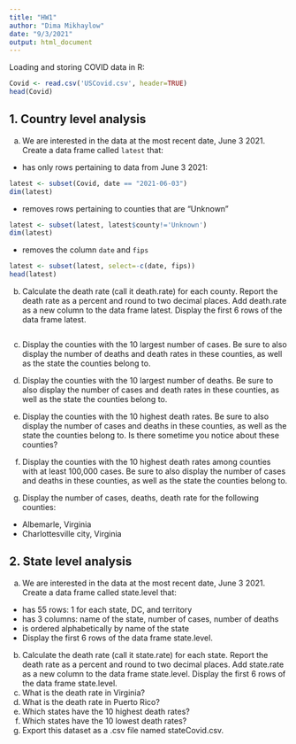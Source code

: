 ```yaml
---
title: "HW1"
author: "Dima Mikhaylow"
date: "9/3/2021"
output: html_document
---
```


Loading and storing COVID data in R:

``` r
Covid <- read.csv('USCovid.csv', header=TRUE)
head(Covid)
```

## 1. Country level analysis

a.    We are interested in the data at the most recent date, June 3 2021. Create a data
frame called `latest` that:
  *   has only rows pertaining to data from June 3 2021:

```r
latest <- subset(Covid, date == "2021-06-03")
dim(latest)
```
  * removes rows pertaining to counties that are "Unknown"
```r
latest <- subset(latest, latest$county!='Unknown')
dim(latest)
```

  * removes the column `date` and `fips`
```r
latest <- subset(latest, select=-c(date, fips))
head(latest)
```

b.    Calculate the death rate (call it death.rate) for each county. Report the death
rate as a percent and round to two decimal places. Add death.rate as a new
column to the data frame latest. Display the first 6 rows of the data frame
latest.
```r

```
c. Display the counties with the 10 largest number of cases. Be sure to also display
the number of deaths and death rates in these counties, as well as the state the
counties belong to.

d. Display the counties with the 10 largest number of deaths. Be sure to also display
the number of cases and death rates in these counties, as well as the state the
counties belong to.

e. Display the counties with the 10 highest death rates. Be sure to also display the
number of cases and deaths in these counties, as well as the state the counties
belong to. Is there sometime you notice about these counties?

f. Display the counties with the 10 highest death rates among counties with at least
100,000 cases. Be sure to also display the number of cases and deaths in these
counties, as well as the state the counties belong to.

g. Display the number of cases, deaths, death rate for the following counties:
  * Albemarle, Virginia
  * Charlottesville city, Virginia
  
## 2. State level analysis

a. We are interested in the data at the most recent date, June 3 2021. Create a data
frame called state.level that:
  * has 55 rows: 1 for each state, DC, and territory
  * has 3 columns: name of the state, number of cases, number of deaths
  * is ordered alphabetically by name of the state
  * Display the first 6 rows of the data frame state.level.
b. Calculate the death rate (call it state.rate) for each state. Report the death
rate as a percent and round to two decimal places. Add state.rate as a new
column to the data frame state.level. Display the first 6 rows of the data frame
state.level.
c. What is the death rate in Virginia?
d. What is the death rate in Puerto Rico?
e. Which states have the 10 highest death rates?
f. Which states have the 10 lowest death rates?
g. Export this dataset as a .csv file named stateCovid.csv. 
